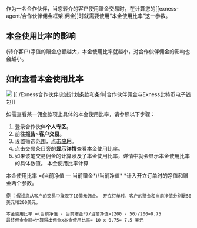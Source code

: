 作为一名合作伙伴，当您转介的客户使用赠金交易时，在计算您的[[exness-agent/合作伙伴佣金框架|佣金]]时就需要使用“本金使用比率”这一参数。

## 本金使用比率的影响

(转介客户)净值的赠金总额越大，本金使用比率就越小，对合作伙伴佣金的影响也会越小。

## 如何查看本金使用比率

![](./Exness不接受哪些国家的合作伙伴)
[[./Exness合作伙伴忠诚计划条款和条件|合作伙伴佣金与Exness比特币电子钱包]]

如需查看某一佣金款项上具体的本金使用比率，请参照以下步骤：
1. 登录合作伙伴**个人专区**。
2. 前往**报告**>**客户交易**。
3. 设置筛选范围，点击**应用**。
4. 点击交易条目旁的**显示详情**查看本金使用比率。
5. 如果该笔交易佣金的计算涉及了本金使用比率，详情中就会显示本金使用比率的具体数值。
本金使用比率计算
 
本金使用比率 =(当前净值 — 当前赠金*)/当前净值*
*计入开立订单时的净值和赠金两个参数。

例：`假设您从客户的交易中赚取了10美元佣金。 开立订单时，客户的赠金和当前净值分别是50美元和200美元。`

```
本金使用比率 =(当前净值 - 当前赠金*)/当前净值=(200 - 50)/200=0.75
最终佣金金额=计算得出佣金x本金使用比率= 10 x 0.75= 7.5 美元
```